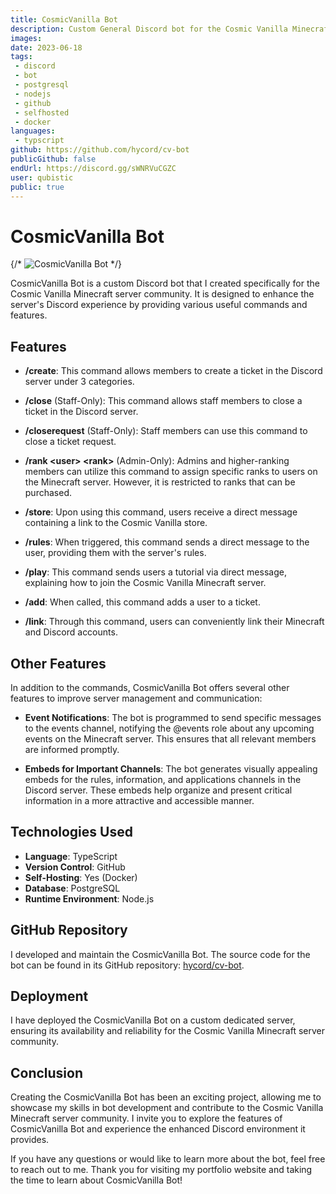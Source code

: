 ---
title: CosmicVanilla Bot
description: Custom General Discord bot for the Cosmic Vanilla Minecraft server. 
images: 
date: 2023-06-18
tags:
 - discord
 - bot
 - postgresql
 - nodejs
 - github
 - selfhosted
 - docker
languages:
 - typscript
github: https://github.com/hycord/cv-bot
publicGithub: false
endUrl: https://discord.gg/sWNRVuCGZC
user: qubistic
public: true
---
# CosmicVanilla Bot

{/* ![CosmicVanilla Bot](https://example.com/cosmicvanilla-bot.png) */}

CosmicVanilla Bot is a custom Discord bot that I created specifically for the Cosmic Vanilla Minecraft server community. It is designed to enhance the server's Discord experience by providing various useful commands and features.

## Features

- **/create**: This command allows members to create a ticket in the Discord server under 3 categories.


- **/close** (Staff-Only): This command allows staff members to close a ticket in the Discord server.

- **/closerequest** (Staff-Only): Staff members can use this command to close a ticket request.

- **/rank \<user\> \<rank\>** (Admin-Only): Admins and higher-ranking members can utilize this command to assign specific ranks to users on the Minecraft server. However, it is restricted to ranks that can be purchased.

- **/store**: Upon using this command, users receive a direct message containing a link to the Cosmic Vanilla store.

- **/rules**: When triggered, this command sends a direct message to the user, providing them with the server's rules.

- **/play**: This command sends users a tutorial via direct message, explaining how to join the Cosmic Vanilla Minecraft server.

- **/add**: When called, this command adds a user to a ticket.

- **/link**: Through this command, users can conveniently link their Minecraft and Discord accounts.

## Other Features

In addition to the commands, CosmicVanilla Bot offers several other features to improve server management and communication:

- **Event Notifications**: The bot is programmed to send specific messages to the events channel, notifying the @events role about any upcoming events on the Minecraft server. This ensures that all relevant members are informed promptly.

- **Embeds for Important Channels**: The bot generates visually appealing embeds for the rules, information, and applications channels in the Discord server. These embeds help organize and present critical information in a more attractive and accessible manner.

## Technologies Used

- **Language**: TypeScript
- **Version Control**: GitHub
- **Self-Hosting**: Yes (Docker)
- **Database**: PostgreSQL
- **Runtime Environment**: Node.js

## GitHub Repository

I developed and maintain the CosmicVanilla Bot. The source code for the bot can be found in its GitHub repository: [hycord/cv-bot](https://github.com/hycord/cv-bot).

## Deployment

I have deployed the CosmicVanilla Bot on a custom dedicated server, ensuring its availability and reliability for the Cosmic Vanilla Minecraft server community.

## Conclusion

Creating the CosmicVanilla Bot has been an exciting project, allowing me to showcase my skills in bot development and contribute to the Cosmic Vanilla Minecraft server community. I invite you to explore the features of CosmicVanilla Bot and experience the enhanced Discord environment it provides.

If you have any questions or would like to learn more about the bot, feel free to reach out to me. Thank you for visiting my portfolio website and taking the time to learn about CosmicVanilla Bot!
